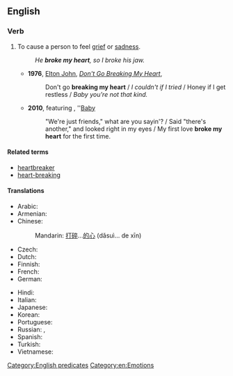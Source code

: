 ==English==

===Verb===
{{head|en|verb|head=[[break]] [[someone]][['s]] [[heart]]}}

# {{context|idiomatic|lang=en}} To cause a person to feel [[grief]] or [[sadness]].
#: ''He '''broke my heart''', so I broke his jaw.''
#* '''1976''', [[w:Elton John|Elton John]], ''[[w:Don't Go Breaking My Heart|Don't Go Breaking My Heart]]'',
#*: Don't go '''breaking my heart''' / ''I couldn't if I tried'' / Honey if I get restless / ''Baby you're not that kind.''
#* '''2010''', {{w|Justin Bieber}} featuring {{w|Ludacris}}, ''[[w:Baby (Justin Bieber song)|Baby]]
#*: "We're just friends," what are you sayin'? / Said "there's another," and looked right in my eyes / My first love '''broke my heart''' for the first time.

====Related terms====
* [[heartbreaker]]
* [[heart-breaking]]

====Translations====
{{trans-top|to cause a person to feel grief or sadness}}
* Arabic: {{t-needed|ar}}
* Armenian: {{t|hy|սիրտը կոտրել|sc=Armn}}
* Chinese:
*: Mandarin: {{qualifier|break...'s heart}} [[打碎]]...[[的]][[心]] (dǎsuì... de xīn)
* Czech: {{t|cs|zlomit srdce}} {{qualifier|+ dative case}}
* Dutch: {{t|nl|iemand zijn/haar hart breken}}
* Finnish: {{t|fi|särkeä jonkun sydän}}
* French: {{t|fr|casser cœur}} {{qualifier|add pronouns [[mon]], [[ton]], etc., e.g. casser mon cœur - "to break my heart"}}
* German: {{t|de|Herz brechen}} {{qualifier|add pronouns [[mein]], [[dein]], etc., e.g. mein Herz brechen - "to break my heart"}}
{{trans-mid}}
* Hindi: {{t-needed|hi}}
* Italian: {{t+|it|accorare}}
* Japanese: {{t|ja|心を壊す|tr=こころをこわす, kokoro-o kowasu}}
* Korean: {{t-needed|ko}}
* Portuguese: {{t|pt|partir o coração (de alguém)}}
* Russian: {{t|ru|разбивать сердце|impf|tr=razbivát' sérdce}}, {{t|ru|разбить сердце|tr=razbít' sérdce}}  {{impf}} {{qualifier|+ dative case or possessive pronouns used}}
* Spanish: {{t|es|partirle a alguien el corazón}}
* Turkish: {{t+|tr|kalbini kırmak}}
* Vietnamese: {{t-needed|vi}}
{{trans-bottom}}

[[Category:English predicates]]
[[Category:en:Emotions]]